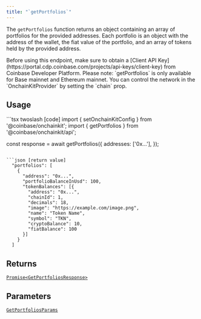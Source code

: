 ```yaml
---
title: "`getPortfolios`"
---
```



The `getPortfolios` function returns an object containing an array of
portfolios for the provided addresses. Each portfolio is an object with the address
of the wallet, the fiat value of the portfolio, and an array of tokens held by the
provided address.

<Note>
Before using this endpoint, make sure to obtain a [Client API Key](https://portal.cdp.coinbase.com/projects/api-keys/client-key)
from Coinbase Developer Platform.
</Note>


<Note>
Please note: `getPortfolios` is only available for Base mainnet and Ethereum mainnet.
You can control the network in the `OnchainKitProvider` by setting the `chain` prop.
</Note>


## Usage

<CodeGroup>
```tsx twoslash [code]
import { setOnchainKitConfig } from '@coinbase/onchainkit';
import { getPortfolios } from '@coinbase/onchainkit/api';

const response = await getPortfolios({
  addresses: ['0x...'],
});
```

```json [return value]
  "portfolios": [
    {
      "address": "0x...",
      "portfolioBalanceInUsd": 100,
      "tokenBalances": [{
        "address": "0x...",
        "chainId": 1,
        "decimals": 18,
        "image": "https://example.com/image.png",
        "name": "Token Name",
        "symbol": "TKN",
        "cryptoBalance": 10,
        "fiatBalance": 100
      }]
    }
  ]
```
</CodeGroup>

## Returns

[`Promise<GetPortfoliosResponse>`](/builderkits/onchainkit/api/types#getportfoliosresponse)

## Parameters

[`GetPortfoliosParams`](/builderkits/onchainkit/api/types#getportfoliosparams)
